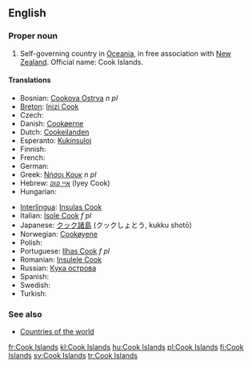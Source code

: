 ==English==

===Proper noun===
{{en-proper noun}}

# Self-governing country in [[Oceania]], in free association with [[New Zealand]]. Official name: Cook Islands.

====Translations====
{{trans-top|self-governing country in Oceania}}
* Bosnian: [[Cookova Ostrva]] ''n pl''
* [[Breton]]: [[Inizi Cook]]
* Czech: {{t-|cs|Cookovy ostrovy|m|p}}
* Danish: [[Cookøerne]]
* Dutch: [[Cookeilanden]]
* Esperanto: [[Kukinsuloj]]
* Finnish: {{t+|fi|Cookinsaaret}}
* French: {{t+|fr|îles Cook|f|p}}
* German: {{t+|de|Cookinseln|f|p}}
* Greek: [[Νήσοι Κουκ]] ''n pl''
* Hebrew: [[איי קוק]] (Iyey Cook)
* Hungarian: {{t+|hu|Cook-szigetek}}
{{trans-mid}}
* [[Interlingua]]: [[Insulas Cook]]
* Italian: [[Isole Cook]] ''f pl''
* Japanese: [[クック諸島]] (クックしょとう, kukku shotō)
* Norwegian: [[Cookøyene]]
* Polish: {{t+|pl|Wyspy Cooka}}
* Portuguese: [[Ilhas Cook]] ''f pl''
* Romanian: [[Insulele Cook]]
* Russian: [[Кука острова]]
* Spanish: {{t+|es|Islas Cook|f|p}}
* Swedish: {{t+|sv|Cooköarna}}
* Turkish: {{t+|tr|Cook Adaları}}
{{trans-bottom}}

===See also===
* [[Appendix:Countries of the world|Countries of the world]]

[[fr:Cook Islands]]
[[kl:Cook Islands]]
[[hu:Cook Islands]]
[[pl:Cook Islands]]
[[fi:Cook Islands]]
[[sv:Cook Islands]]
[[tr:Cook Islands]]
